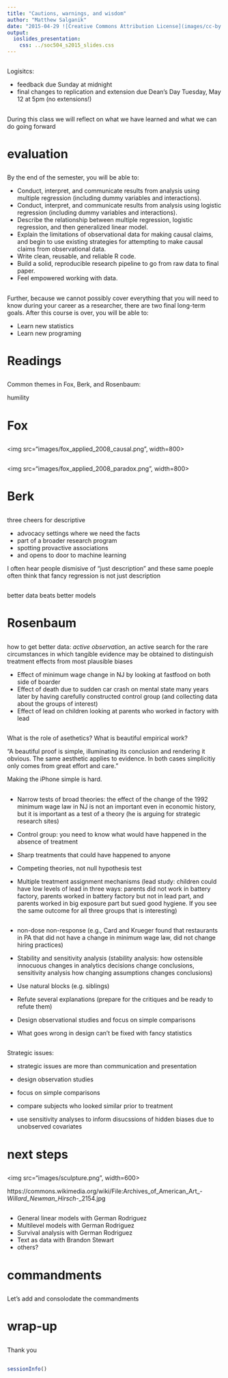 ```yaml
---
title: "Cautions, warnings, and wisdom"
author: "Matthew Salganik"
date: "2015-04-29 ![Creative Commons Attribution License](images/cc-by.png)"
output: 
  ioslides_presentation:
    css: ../soc504_s2015_slides.css
---
```


##

Logisitcs:

- feedback due Sunday at midnight
- final changes to replication and extension due Dean's Day Tuesday, May 12 at 5pm (no extensions!)

##

During this class we will reflect on what we have learned and what we can do going forward

# evaluation

## 

By the end of the semester, you will be able to:

- Conduct, interpret, and communicate results from analysis using multiple regression (including dummy variables and interactions).
- Conduct, interpret, and communicate results from analysis using logistic regression (including dummy variables and interactions).
- Describe the relationship between multiple regression, logistic regression, and then generalized linear model.
- Explain the limitations of observational data for making causal claims, and begin to use existing strategies for attempting to make causal claims from observational data.
- Write clean, reusable, and reliable R code.
- Build a solid, reproducible research pipeline to go from raw data to final paper.
- Feel empowered working with data.

##

Further, because we cannot possibly cover everything that you will need to know during your career as a researcher, there are two final long-term goals. After this course is over, you will be able to:

- Learn new statistics
- Learn new programing

# Readings

##

Common themes in Fox, Berk, and Rosenbaum:

humility

# Fox

##

<img src="images/fox_applied_2008_causal.png", width=800>

##

<img src="images/fox_applied_2008_paradox.png", width=800>


# Berk

##

three cheers for descriptive

- advocacy settings where we need the facts
- part of a broader research program
- spotting provactive associations
- and opens to door to machine learning

I often hear people dismisive of "just description" and these same poeple often think that fancy regression is not just description

##

better data beats better models

# Rosenbaum

##

how to get better data: *active observation*, an active search for the rare circumstances in which tangible evidence may be obtained to distinguish treatment effects from most plausible biases

- Effect of minimum wage change in NJ by looking at fastfood on both side of boarder
- Effect of death due to sudden car crash on mental state many years later by having carefully constructed control group (and collecting data about the groups of interest)
- Effect of lead on children looking at parents who worked in factory with lead

##

What is the role of asethetics?  What is beautiful empirical work?

"A beautiful proof is simple, illuminating its conclusion and rendering it obvious.  The same aesthetic applies to evidence.  In both cases simplicitiy only comes from great effort and care."

Making the iPhone simple is hard.

##


- Narrow tests of broad theories: the effect of the change of the 1992 minimum wage law in NJ is not an important even in economic history, but it is important as a test of a theory (he is arguing for strategic research sites)

- Control group: you need to know what would have happened in the absence of treatment

- Sharp treatments that could have happened to anyone

- Competing theories, not null hypothesis test

- Multiple treatment assignment mechanisms (lead study: children could have low levels of lead in three ways: parents did not work in battery factory, parents worked in battery factory but not in lead part, and parents worked in big exposure part but sued good hygiene.  If you see the same outcome for all three groups that is interesting)

##

- non-dose non-response (e.g., Card and Krueger found that restaurants in PA that did not have a change in minimum wage law, did not change hiring practices)

- Stability and sensitivity analysis (stability analysis: how ostensible innocuous changes in analytics decisions change conclusions, sensitivity analysis how changing assumptions changes conclusions)

- Use natural blocks (e.g. siblings)

- Refute several explanations (prepare for the critiques and be ready to refute them)

- Design observational studies and focus on simple comparisons

- What goes wrong in design can't be fixed with fancy statistics

##

Strategic issues:

- strategic issues are more than communication and presentation

- design observation studies

- focus on simple comparisons

- compare subjects who looked similar prior to treatment

- use sensitivity analyses to inform disucssions of hidden biases due to unobserved covariates

# next steps

##

<img src="images/sculpture.png", width=600>

<div class="cite">
https://commons.wikimedia.org/wiki/File:Archives_of_American_Art_-_Willard_Newman_Hirsch_-_2154.jpg
</div>

##

- General linear models with German Rodriguez
- Multilevel models with German Rodriguez
- Survival analysis with German Rodriguez
- Text as data with Brandon Stewart
- others?

# commandments

##

Let's add and consolodate the commandments

# wrap-up

##

Thank you

##


```r
sessionInfo()
```
